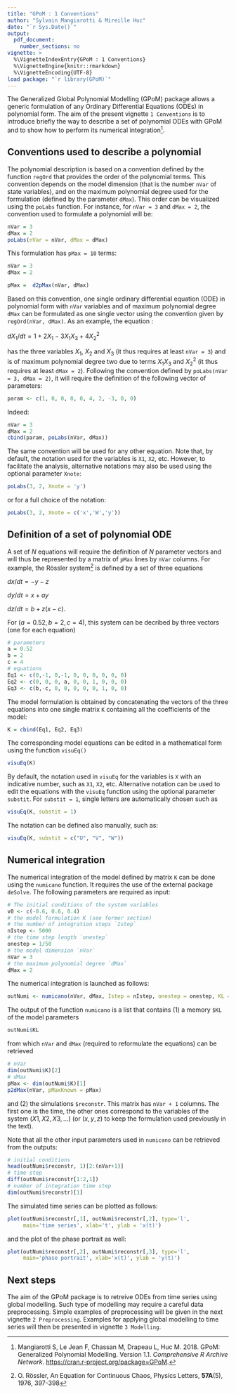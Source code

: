 ```yaml
---
title: "GPoM : 1 Conventions"
author: "Sylvain Mangiarotti & Mireille Huc"
date: "`r Sys.Date()`"
output:
  pdf_document:
    number_sections: no
vignette: >
  %\VignetteIndexEntry{GPoM : 1 Conventions}
  %\VignetteEngine{knitr::rmarkdown}
  %\VignetteEncoding{UTF-8}
load package: "`r library(GPoM)`"
---
```


The Generalized Global Polynomial Modelling (GPoM)
package allows a generic
formulation of any Ordinary Differential Equations (ODEs)
in polynomial form. The aim of the present vignette
`1 Conventions` is to introduce briefly the way to describe
a set of polynomial ODEs with GPoM and to show how
to perform its numerical integration^[Mangiarotti S,
Le Jean F, Chassan M, Drapeau L, Huc M. 2018.
GPoM: Generalized Polynomial Modelling. Version 1.1.
*Comprehensive R Archive Network*.
<https://cran.r-project.org/package=GPoM>.].


## Conventions used to describe a polynomial

The polynomial description is based on a convention defined
by the function `regOrd` that provides the order of the polynomial
terms.
This convention depends on the model dimension (that is the number
`nVar` of state variables), and on the maximum polynomial degree
used for the formulation (defined by the parameter `dMax`).
This order can be visualized using the `poLabs` function.
For instance, for `nVar = 3` and `dMax = 2`, the convention
used to formulate a polynomial will be:


```r
nVar = 3
dMax = 2
poLabs(nVar = nVar, dMax = dMax)
```

This formulation has `pMax = 10` terms:

```r
nVar = 3
dMax = 2
```
```r
pMax =  d2pMax(nVar, dMax)
```
Based on this convention, one single ordinary differential equation (ODE) in polynomial
form with `nVar` variables and of maximum polynomial degree `dMax` can be formulated
as one single vector using the convention given by `regOrd(nVar, dMax)`.
As an example, the equation :

$dX_1/dt = 1 + 2 X_1 - 3 X_1X_3 + 4 X_2^2$

has the three variables $X_1$, $X_2$ and $X_3$
(it thus requires at least `nVar = 3`) and is of maximum polynomial
degree two due to terms $X_1X_3$ and $X_2^2$
(it thus requires at least `dMax = 2`).
Following the convention defined by `poLabs(nVar = 3, dMax = 2)`,
it will require the definition of the following vector of parameters:

```r
param <- c(1, 0, 0, 0, 0, 4, 2, -3, 0, 0)
```

Indeed:
```r
nVar = 3
dMax = 2
cbind(param, poLabs(nVar, dMax))
```
The same convention will be used for any other equation.
Note that, by default, the notation used for the variables
is `X1`, `X2`, etc.
However, to facilitate the analysis, alternative notations may
also be used using the optional parameter `Xnote`:

```r
poLabs(3, 2, Xnote = 'y')
```

or for a full choice of the notation:

```r
poLabs(3, 2, Xnote = c('x','W','y'))
```


## Definition of a set of polynomial ODE

A set of $N$ equations will require the definition 
of $N$ parameter vectors and will thus be represented
by a matrix of `pMax` lines by `nVar` columns.
For example, the Rössler system^[O. Rössler, An Equation for Continuous Chaos,
Physics Letters, **57A**(5), 1976, 397-398]
is defined by a set of three equations


$dx/dt = - y - z$

$dy/dt = x + a y$

$dz/dt = b + z (x - c)$.


For $(a = 0.52, b = 2, c = 4)$, this system can be decribed
by three vectors (one for each equation)
```r
# parameters
a = 0.52
b = 2
c = 4
# equations
Eq1 <- c(0,-1, 0,-1, 0, 0, 0, 0, 0, 0)
Eq2 <- c(0, 0, 0, a, 0, 0, 1, 0, 0, 0)
Eq3 <- c(b,-c, 0, 0, 0, 0, 0, 1, 0, 0)
```
The model formulation is obtained by concatenating the vectors of
the three equations into one single matrix `K` containing all the
coefficients of the model:

```r
K = cbind(Eq1, Eq2, Eq3)
```

The corresponding model equations can be edited in a mathematical
form using the function `visuEq()`

```r
visuEq(K)
```

By default, the notation used in `visuEq` for the variables
is `X` with an indicative number, such as `X1`, `X2`, etc.
Alternative notation can be used to edit the equations with 
the `visuEq` function using the optional parameter `substit`.
For `substit = 1`, single letters are automatically chosen
such as

```r
visuEq(K, substit = 1)
```

The notation can be defined also manually, such as:

```r
visuEq(K, substit = c("U", "V", "W"))
```

## Numerical integration

The numerical integration of the model defined by matrix `K`
can be done using the `numicano` function. It requires
the use of the external package `deSolve`.
The following parameters are required as input:

```r
# The initial conditions of the system variables
v0 <- c(-0.6, 0.6, 0.4)
# the model formulation K (see former section)
# the number of integration steps `Istep`
nIstep <- 5000
# the time step length `onestep`
onestep = 1/50
# the model dimension `nVar`
nVar = 3
# the maximum polynomial degree `dMax`
dMax = 2
```

The numerical integration is launched as follows:

```r
outNumi <- numicano(nVar, dMax, Istep = nIstep, onestep = onestep, KL = K, v0 = v0)
```

The output of the function `numicano` is a list that contains
(1) a memory `$KL` of the model parameters

```r
outNumi$KL
```

from which `nVar` and `dMax` (required to reformulate the equations)
can be retrieved

```r
# nVar
dim(outNumi$K)[2]
# dMax
pMax <- dim(outNumi$K)[1]
p2dMax(nVar, pMaxKnown = pMax)
```

and (2) the simulations `$reconstr`.
This matrix has `nVar + 1` columns.
The first one is the time, the other ones correspond
to the variables of the system $(X1, X2, X3, ...)$
(or $(x,y,z)$ to keep the formulation used previously
in the text).

Note that all the other input parameters used in `numicano`
can be retrieved from the outputs:

```r
# initial conditions
head(outNumi$reconstr, 1)[2:(nVar+1)]
# time step
diff(outNumi$reconstr[1:2,1])
# number of integration time step
dim(outNumi$reconstr)[1]
```

The simulated time series can be plotted as follows:

```r
plot(outNumi$reconstr[,1], outNumi$reconstr[,2], type='l',
     main='time series', xlab='t', ylab = 'x(t)')
```

and the plot of the phase portrait as well:


```r
plot(outNumi$reconstr[,2], outNumi$reconstr[,3], type='l',
     main='phase portrait', xlab='x(t)', ylab = 'y(t)')
```

## Next steps

The aim of the GPoM package is to retreive ODEs from
time series using global modelling. Such type of modelling
may require a careful data preprocessing.
Simple examples of preprocessing will be given in the next
vignette `2 Preprocessing`.
Examples for applying global modelling to time series
will then be presented in vignette `3 Modelling`.
